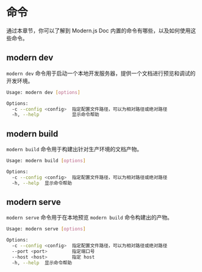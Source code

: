 # 命令

通过本章节，你可以了解到 Modern.js Doc 内置的命令有哪些，以及如何使用这些命令。

## modern dev

`modern dev` 命令用于启动一个本地开发服务器，提供一个文档进行预览和调试的开发环境。

```bash
Usage: modern dev [options]

Options:
  -c --config <config>  指定配置文件路径，可以为相对路径或绝对路径
  -h, --help            显示命令帮助
```

## modern build

`modern build` 命令用于构建出针对生产环境的文档产物。

```bash
Usage: modern build [options]

Options:
  -c --config <config>  指定配置文件路径，可以为相对路径或绝对路径
  -h, --help  显示命令帮助
```

## modern serve

`modern serve` 命令用于在本地预览 `modern build` 命令构建出的产物。

```bash
Usage: modern serve [options]

Options:
  -c --config <config>  指定配置文件路径，可以为相对路径或绝对路径
  --port <port>         指定端口号
  --host <host>         指定 host
  -h, --help  显示命令帮助
```
